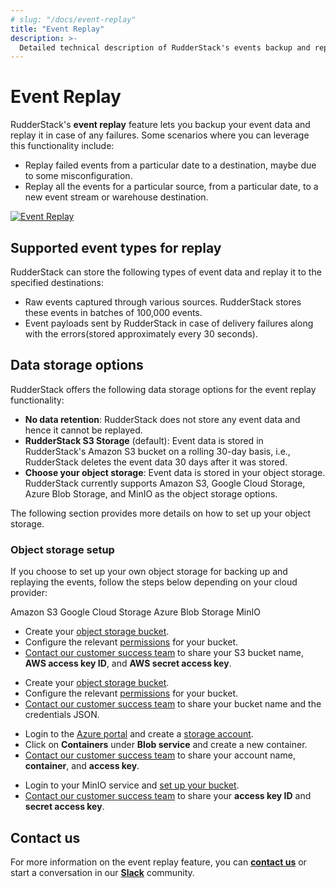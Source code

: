 ```yaml
---
# slug: "/docs/event-replay"
title: "Event Replay"
description: >-
  Detailed technical description of RudderStack's events backup and replay feature.
---
```


# Event Replay 

RudderStack's **event replay** feature lets you backup your event data and replay it in case of any failures. Some scenarios where you can leverage this functionality include:

- Replay failed events from a particular date to a destination, maybe due to some misconfiguration.
- Replay all the events for a particular source, from a particular date, to a new event stream or warehouse destination.

<a href="https://www.rudderstack.com/enterprise-quote/">
<img src="https://img.shields.io/static/v1?label=PLAN&message=ENTERPRISE&color=blueviolet&style=for-the-badge" class="githubBadge" alt="Event Replay" />
</a>

## Supported event types for replay

RudderStack can store the following types of event data and replay it to the specified destinations:

- Raw events captured through various sources. RudderStack stores these events in batches of 100,000 events.
- Event payloads sent by RudderStack in case of delivery failures along with the errors(stored approximately every 30 seconds).

## Data storage options

RudderStack offers the following data storage options for the event replay functionality:

- **No data retention**: RudderStack does not store any event data and hence it cannot be replayed.
- **RudderStack S3 Storage** (default): Event data is stored in RudderStack's Amazon S3 bucket on a rolling 30-day basis, i.e., RudderStack deletes the event data 30 days after it was stored.
- **Choose your object storage**: Event data is stored in your object storage. RudderStack currently supports Amazon S3, Google Cloud Storage, Azure Blob Storage, and MinIO as the object storage options. 

The following section provides more details on how to set up your object storage.

### Object storage setup

If you choose to set up your own object storage for backing up and replaying the events, follow the steps below depending on your cloud provider:

<Tabs>
  <TabList>
   <Tab>Amazon S3</Tab>
    <Tab>Google Cloud Storage</Tab>
    <Tab>Azure Blob Storage</Tab>
    <Tab>MinIO</Tab>
  </TabList>
  <TabPanels>
    <TabPanel>
    <ul>
      <li>Create your <a href="https://docs.aws.amazon.com/AmazonS3/latest/userguide/creating-bucket.html">object storage bucket</a>.</li>
      <li>Configure the relevant <a href="https://www.rudderstack.com/docs/user-guides/administrators-guide/bucket-configuration-settings/#permissions-for-amazon-s3">permissions</a> for your bucket.</li>
      <li><a href="mailto:%20support@rudderstack.com">Contact our customer success team</a> to share your S3 bucket name, <strong>AWS access key ID</strong>, and <strong>AWS secret access key</strong>.</li>      
      </ul>
    </TabPanel>
    <TabPanel>
    <ul>
      <li>Create your <a href="https://cloud.google.com/storage/docs/creating-buckets">object storage bucket</a>.</li>
      <li>Configure the relevant <a href="https://rudderstack.com/docs/user-guides/administrators-guide/bucket-configuration-settings/#permissions-for-gcs">permissions</a> for your bucket.</li>
      <li><a href="mailto:%20support@rudderstack.com">Contact our customer success team</a> to share your bucket name and the credentials JSON.</li>
    </ul>
    </TabPanel>
    <TabPanel>
    <ul>
      <li>Login to the <a href="https://portal.azure.com/">Azure portal</a> and create a <a href="https://docs.microsoft.com/en-us/azure/storage/common/storage-account-create?tabs=azure-portal">storage account</a>.</li>
      <li>Click on <strong>Containers</strong> under <strong>Blob service</strong> and create a new container.</li>
      <li><a href="mailto:%20support@rudderstack.com">Contact our customer success team</a> to share your account name, <strong>container</strong>, and <strong>access key</strong>.</li>
    </ul>
    </TabPanel>
    <TabPanel>
    <ul>
      <li>Login to your MinIO service and <a href="https://www.rudderstack.com/docs/destinations/storage-platforms/minio/#setting-up-minio">set up your bucket</a>.</li>
      <li><a href="mailto:%20support@rudderstack.com">Contact our customer success team</a> to share your <strong>access key ID</strong> and <strong>secret access key</strong>.</li>
    </ul>
    </TabPanel>
  </TabPanels>
</Tabs>

## Contact us

For more information on the event replay feature, you can [**contact us**](mailto:%20docs@rudderstack.com) or start a conversation in our [**Slack**](https://rudderstack.com/join-rudderstack-slack-community) community.
